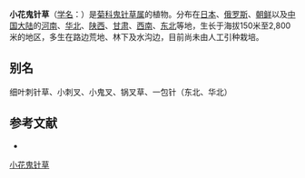 {{Speciesbox
| name = 小花鬼针草
| status = 
| status_system = 
| image =
| genus = Bidens
| species = parviflora
| authority = Willd.
}}

'''小花鬼针草'''（[[学名|学名]]：{{lang|la|''Bidens parviflora''}}）是[[菊科|菊科]][[鬼针草属|鬼针草属]]的植物。分布在[[日本|日本]]、[[俄罗斯|俄罗斯]]、[[朝鲜|朝鲜]]以及[[中国大陆|中国大陆]]的[[河南|河南]]、[[华北|华北]]、[[陕西|陕西]]、[[甘肃|甘肃]]、[[西南|西南]]、[[中国东北地区|东北]]等地，生长于海拔150米至2,800米的地区，多生在路边荒地、林下及水沟边，目前尚未由人工引种栽培。

== 别名 ==
细叶刺针草、小刺叉、小鬼叉、锅叉草、一包针（东北、华北）

== 参考文献 ==
<div class="references-small">
* {{cite web| url =http://www.bioinfo.cn/db05/KmzwSpecies.php?action=view&id=4323| title =小花鬼针草| work =《中国高等植物数据库全库》| publisher =中国科学院微生物研究所| author =昆明植物研究所| accessdate =2009-02-25| deadurl =yes| archiveurl =https://web.archive.org/web/20160305065552/http://www.bioinfo.cn/db05/KmzwSpecies.php?action=view&id=4323| archivedate =2016-03-05}}
</div>
{{Taxonbar|from=Q10960318}}

[[Category:鬼针草属|小花鬼针草]]


{{植物小作品}}